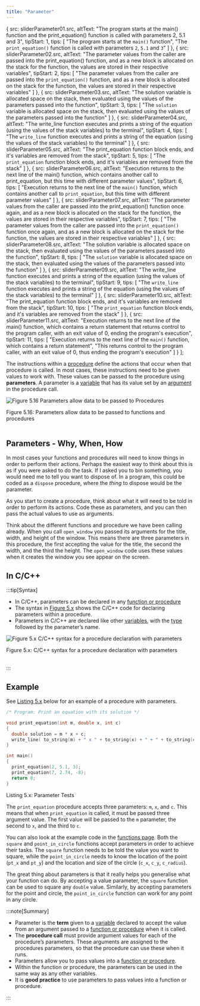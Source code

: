 ```yaml
---
title: "Parameter"
---
```





  {
    src: sliderParameter01.src,
    altText: "The program starts at the main() function and the print_equation() function is called with parameters 2, 5.1 and 3",
    tipStart: 1,
    tips: [
      "The program starts at the <code>main()</code> function",
      "The <code>print_equation()</code> function is called with parameters <code>2</code>, <code>5.1</code> and <code>3</code>"
    ]
  },
  {
    src: sliderParameter02.src,
    altText: "The parameter values from the caller are passed into the print_equation() function, and as a new block is allocated on the stack for the function, the values are stored in their respective variables",
    tipStart: 2,
    tips: [
      "The parameter values from the caller are passed into the <code>print_equation()</code> function, and as a new block is allocated on the stack for the function, the values are stored in their respective variables"
    ]
  },
  {
    src: sliderParameter03.src,
    altText: "The solution variable is allocated space on the stack, then evaluated using the values of the parameters passed into the function",
    tipStart: 3,
    tips: [
      "The <code>solution</code> variable is allocated space on the stack, then evaluated using the values of the parameters passed into the function"
    ]
  },
  {
    src: sliderParameter04.src,
    altText: "The write_line function executes and prints a string of the equation (using the values of the stack variables) to the terminal",
    tipStart: 4,
    tips: [
      "The <code>write_line</code> function executes and prints a string of the equation (using the values of the stack variables) to the terminal"
    ]
  },
  {
    src: sliderParameter05.src,
    altText: "The print_equation function block ends, and it's variables are removed from the stack",
    tipStart: 5,
    tips: [
      "The <code>print_equation</code> function block ends, and it's variables are removed from the stack"
    ]
  },
  {
    src: sliderParameter06.src,
    altText: "Execution returns to the next line of the main() function, which contains another call to print_equation, but this time with different parameter values",
    tipStart: 6,
    tips: [
      "Execution returns to the next line of the <code>main()</code> function, which contains another call to <code>print_equation</code>, but this time with different parameter values"
    ]
  },
  {
    src: sliderParameter07.src,
    altText: "The parameter values from the caller are passed into the print_equation() function once again, and as a new block is allocated on the stack for the function, the values are stored in their respective variables",
    tipStart: 7,
    tips: [
      "The parameter values from the caller are passed into the <code>print_equation()</code> function once again, and as a new block is allocated on the stack for the function, the values are stored in their respective variables"
    ]
  },
  {
    src: sliderParameter08.src,
    altText: "The solution variable is allocated space on the stack, then evaluated using the values of the parameters passed into the function",
    tipStart: 8,
    tips: [
      "The <code>solution</code> variable is allocated space on the stack, then evaluated using the values of the parameters passed into the function"
    ]
  },
  {
    src: sliderParameter09.src,
    altText: "The write_line function executes and prints a string of the equation (using the values of the stack variables) to the terminal",
    tipStart: 9,
    tips: [
      "The <code>write_line</code> function executes and prints a string of the equation (using the values of the stack variables) to the terminal"
    ]
  },
  {
    src: sliderParameter10.src,
    altText: "The print_equation function block ends, and it's variables are removed from the stack",
    tipStart: 10,
    tips: [
      "The <code>print_equation</code> function block ends, and it's variables are removed from the stack"
    ]
  },
  {
    src: sliderParameter11.src,
    altText: "Execution returns to the next line of the main() function, which contains a return statement that returns control to the program caller, with an exit value of 0, ending the program's execution",
    tipStart: 11,
    tips: [
      "Execution returns to the next line of the <code>main()</code> function, which contains a return statement", "This returns control to the program caller, with an exit value of 0, thus ending the program's execution"
    ]
  }
];



The instructions within a [procedure](../01-procedures) define the actions that occur when that procedure is called. In most cases, these instructions need to be given values to work with. These values can be passed to the procedure using **parameters**. A parameter is a [variable](../../../../part-1-instructions/1-sequence-and-data/1-concepts/07-variable) that has its value set by an [argument](../../../../part-1-instructions/1-sequence-and-data/1-concepts/02-method#arguments) in the procedure call.

<a id="FigureParameter"></a>

![Figure 5.16 Parameters allow data to be passed to Procedures](./images/procedure-decl-with-params.png "Parameters allow data to be passed to Procedures")

<div class="caption"><span class="caption-figure-nbr">Figure 5.16: </span> Parameters allow data to be passed to functions and procedures</div> <br/>

## Parameters - Why, When, How

In most cases your functions and procedures will need to know things in order to perform their actions. Perhaps the easiest way to think about this is as if you were asked to do the task. If I asked you to bin something, you would need me to tell you want to dispose of. In a program, this could be coded as a `dispose` procedure, where the *thing* to dispose would be the parameter.

As you start to create a procedure, think about what it will need to be told in order to perform its actions. Code these as parameters, and you can then pass the actual values to use as arguments.

Think about the different functions and procedure we have been calling already. When you call `open_window` you passed its arguments for the title, width, and height of the window. This means there are three parameters in this procedure, the first accepting the value for the title, the second the width, and the third the height. The `open_window` code uses these values when it creates the window you see appear on the screen.

## In C/C++

:::tip[Syntax]

- In C/C++, parameters can be declared in any [function or procedure](../00-functions-and-procedures)
- The syntax in [Figure 5.x](#FigureParameterSyntax) shows the C/C++ code for declaring parameters within a procedure.
- Parameters in C/C++ are declared like other [variables](../../../../part-1-instructions/1-sequence-and-data/1-concepts/07-variable), with the [type](../../../../part-1-instructions/1-sequence-and-data/1-concepts/06-type) followed by the parameter’s name.

<a id="FigureParameterSyntax"></a>

![Figure 5.x C/C++ syntax for a procedure declaration with parameters](./images/procedure-decl-with-params.png "C/C++ Syntax for a procedure declaration with parameters")
<div class="caption"><span class="caption-figure-nbr">Figure 5.x: </span>C/C++ syntax for a procedure declaration with parameters</div><br/>

:::

## Example

See [Listing 5.x](#ListingParameters) below for an example of a procedure with parameters.

<a id="ListingParameters"></a>

```cpp
/* Program: Print an equation with its solution */

void print_equation(int m, double x, int c) 
{
  double solution = m * x + c;
  write_line( to_string(m) + " x " + to_string(x) + " + " + to_string(c) + " = " + to_string(solution));
}

int main() 
{
  print_equation(2, 5.1, 3);
  print_equation(7, 2.74, -8);
  return 0;
}
```
<div class="caption"><span class="caption-figure-nbr">Listing 5.x: </span>Parameter Tests</div>

The `print_equation` procedure accepts three parameters: `m`, `x`, and `c`. This means that when `print_equation` is called, it must be passed three argument value. The first value will be passed to the `m` parameter, the second to `x`, and the third to `c`.

You can also look at the example code in the [functions page](../04-function-decl). Both the `square` and `point_in_circle` functions accept parameters in order to achieve their tasks. The `square` function needs to be told the value you want to square, while the `point_in_circle` needs to know the location of the point (`pt_x` and `pt_y`) and the location and size of the circle (`c_x`, `c_y`, `c_radius`). 

The great thing about parameters is that it really helps you generalise what your function can do. By accepting a value parameter, the `square` function can be used to square any `double` value. Similarly, by accepting parameters for the point and circle, the `point_in_circle` function can work for any point in any circle.

<MySwiper client:only height="" images={sliderParameter}></MySwiper>

:::note[Summary]

- Parameter is the **term** given to a [variable](../12-variable) declared to accept the value from an argument passed to a [function or procedure](../00-functions-and-procedures) when it is called.
- The **procedure call** must provide argument values for each of the procedure’s parameters. These arguments are assigned to the procedures parameters, so that the procedure can use these when it runs.
- Parameters allow you to pass values into a [function or procedure](../00-functions-and-procedures). 
- Within the function or procedure, the parameters can be used in the same way as any other
variables.
- It is **good practice** to use parameters to pass values into a function or procedure.

:::
